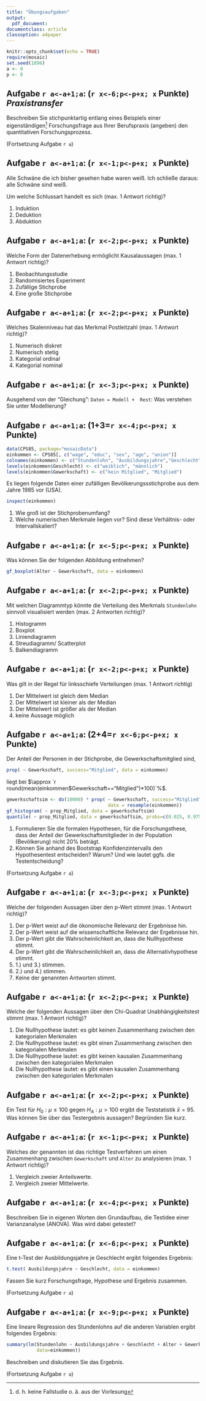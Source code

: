 ```yaml
---
title: "Übungsaufgaben"
output:
  pdf_document:
documentclass: article
classoption: a4paper
---
```


```r
knitr::opts_chunk$set(echo = TRUE)
require(mosaic)
set.seed(1896)
a <- 0
p <- 0
```


## Aufgabe `r a<-a+1;a`: (`r x<-6;p<-p+x; x`  Punkte) *Praxistransfer*

Beschreiben Sie stichpunktartig entlang eines Beispiels einer eigenständigen^[d. h. keine Fallstudie o. ä. aus der Vorlesung] Forschungsfrage aus Ihrer Berufspraxis (angeben) den quantitativen Forschungsprozess.

\pagebreak

(Fortsetzung Aufgabe `r a`)

\pagebreak

## Aufgabe `r a<-a+1;a`: (`r x<-1;p<-p+x; x`  Punkte) 

Alle Schwäne die ich bisher gesehen habe waren weiß. Ich schließe daraus: alle Schwäne sind weiß.

Um welche Schlussart handelt es sich (max. 1 Antwort richtig)?

1.  Induktion
2.  Deduktion
3.  Abduktion

## Aufgabe `r a<-a+1;a`: (`r x<-2;p<-p+x; x`  Punkte) 

Welche Form der Datenerhebung ermöglicht Kausalaussagen (max. 1 Antwort richtig)?

1.  Beobachtungsstudie
2.  Randomisiertes Experiment
3.  Zufällige Stichprobe
4.  Eine große Stichprobe


## Aufgabe `r a<-a+1;a`: (`r x<-2;p<-p+x; x`  Punkte) 

Welches Skalenniveau hat das Merkmal Postleitzahl (max. 1 Antwort richtig)?

1.  Numerisch diskret
2.  Numerisch stetig
3.  Kategorial ordinal
4.  Kategorial nominal

## Aufgabe `r a<-a+1;a`: (`r x<-3;p<-p+x; x`  Punkte)

Ausgehend von der "Gleichung": `Daten = Modell +  Rest`: Was verstehen Sie unter Modellierung?

\newpage

## Aufgabe `r a<-a+1;a`: (1+3=`r x<-4;p<-p+x; x`  Punkte) 

```r
data(CPS85, package="mosaicData")
einkommen <- CPS85[, c("wage", "educ", "sex", "age", "union")]
colnames(einkommen) <- c("Stundenlohn", "Ausbildungsjahre","Geschlecht", "Alter", "Gewerkschaft")
levels(einkommen$Geschlecht) <- c("weiblich", "männlich")
levels(einkommen$Gewerkschaft) <- c("kein Mitglied", "Mitglied")
```

Es liegen folgende Daten einer zufälligen Bevölkerungssstichprobe aus dem Jahre 1985 vor (USA).
```r
inspect(einkommen)
```

1.  Wie groß ist der Stichprobenumfang?
2.  Welche numerischen Merkmale liegen vor? Sind diese Verhältnis- oder Intervallskaliert?

\pagebreak


## Aufgabe `r a<-a+1;a`: (`r x<-5;p<-p+x; x`  Punkte) 

Was können Sie der folgenden Abbildung entnehmen?

```r
gf_boxplot(Alter ~ Gewerkschaft, data = einkommen)
```

\pagebreak
 
## Aufgabe `r a<-a+1;a`: (`r x<-2;p<-p+x; x`  Punkte) 

Mit welchen Diagrammtyp könnte die Verteilung des Merkmals `Stundenlohn` sinnvoll visualisiert werden (max. 2 Antworten richtig)?

1.  Histogramm
2.  Boxplot
3.  Liniendiagramm
4.  Streudiagramm/ Scatterplot
5.  Balkendiagramm


## Aufgabe `r a<-a+1;a`: (`r x<-2;p<-p+x; x`  Punkte) 


Was gilt in der Regel für linksschiefe Verteilungen (max. 1 Antwort richtig)

1.  Der Mittelwert ist gleich dem Median
2.  Der Mittelwert ist kleiner als der Median
3.  Der Mittelwert ist größer als der Median
4.  keine Aussage möglich


\pagebreak


## Aufgabe `r a<-a+1;a`: (2+4=`r x<-6;p<-p+x; x`  Punkte) 

Der Anteil der Personen in der Stichprobe, die Gewerkschaftsmitglied sind,
```r
prop( ~ Gewerkschaft, success="Mitglied", data = einkommen)
```
liegt bei $\approx `r round(mean(einkommen$Gewerkschaft=="Mitglied")*100)`\%$.

```r
gewerkschaftsim <- do(10000) * prop( ~ Gewerkschaft, success="Mitglied", 
                                     data = resample(einkommen))
gf_histogram( ~ prop_Mitglied, data = gewerkschaftsim)
quantile( ~ prop_Mitglied, data = gewerkschaftsim, probs=c(0.025, 0.975))
```

1.  Formulieren Sie die formalen Hypothesen, für die Forschungsthese, dass der Anteil der Gewerkschaftsmitglieder in der Population (Bevölkerung) nicht $20\%$ beträgt.
2.  Können Sie anhand des Bootstrap Konfidenzintervalls den Hypothesentest entscheiden? Warum? Und wie lautet ggfs. die Testentscheidung?

\pagebreak

(Fortsetzung Aufgabe `r a`)

\pagebreak


## Aufgabe `r a<-a+1;a`: (`r x<-3;p<-p+x; x`  Punkte) 

Welche der folgenden Aussagen über den p-Wert stimmt (max. 1 Antwort richtig)?

1.  Der p-Wert weist auf die ökonomische Relevanz der Ergebnisse hin.
2.  Der p-Wert weist auf die wissenschaftliche Relevanz der Ergebnisse hin.
3.  Der p-Wert gibt die Wahrscheinlichkeit an, dass die Nullhypothese stimmt.
4.  Der p-Wert gibt die Wahrscheinlichkeit an, dass die Alternativhypothese stimmt.
5.  1.) und 3.) stimmen.
6.  2.) und 4.) stimmen.
7.  Keine der genannten Antworten stimmt.


## Aufgabe `r a<-a+1;a`: (`r x<-2;p<-p+x; x`  Punkte) 

Welche der folgenden Aussagen über den Chi-Quadrat Unabhängigkeitstest stimmt (max. 1 Antwort richtig)?

1.  Die Nullhypothese lautet: es gibt keinen Zusammenhang zwischen den kategorialen Merkmalen
2.  Die Nullhypothese lautet: es gibt einen Zusammenhang zwischen den kategorialen Merkmalen
3.  Die Nullhypothese lautet: es gibt keinen kausalen Zusammenhang zwischen den kategorialen Merkmalen
4.  Die Nullhypothese lautet: es gibt einen kausalen Zusammenhang zwischen den kategorialen Merkmalen

## Aufgabe `r a<-a+1;a`: (`r x<-2;p<-p+x; x`  Punkte) 

Ein Test für $H_0: \mu \leq 100$ gegen $H_A: \mu > 100$ ergibt die Teststatistik $\bar{x}=95$. Was können Sie über das Testergebnis aussagen? Begründen Sie kurz.

\pagebreak

## Aufgabe `r a<-a+1;a`: (`r x<-1;p<-p+x; x`  Punkte) 

Welches der genannten ist das richtige Testverfahren um einen Zusammenhang zwischen `Gewerkschaft` und `Alter` zu analysieren (max. 1 Antwort richtig)?

1.  Vergleich zweier Anteilswerte.
2.  Vergleich zweier Mittelwerte.


## Aufgabe `r a<-a+1;a`: (`r x<-4;p<-p+x; x`  Punkte) 

Beschreiben Sie in eigenen Worten den Grundaufbau, die Testidee einer Varianzanalyse (ANOVA). Was wird dabei getestet?

\pagebreak

## Aufgabe `r a<-a+1;a`: (`r x<-6;p<-p+x; x`  Punkte) 

Eine t-Test der Ausbildungsjahre je Geschlecht ergibt folgendes Ergebnis:

```r
t.test( Ausbildungsjahre ~ Geschlecht, data = einkommen)
```

Fassen Sie kurz Forschungsfrage, Hypothese und Ergebnis zusammen.

\pagebreak

(Fortsetzung Aufgabe `r a`)

\pagebreak

## Aufgabe `r a<-a+1;a`: (`r x<-9;p<-p+x; x`  Punkte) 

Eine lineare Regression des Stundenlohns auf die anderen Variablen ergibt folgendes Ergebnis:
```r
summary(lm(Stundenlohn ~ Ausbildungsjahre + Geschlecht + Alter + Gewerkschaft, 
           data=einkommen))
```

Beschreiben und diskutieren Sie das Ergebnis.

\pagebreak

(Fortsetzung Aufgabe `r a`)




